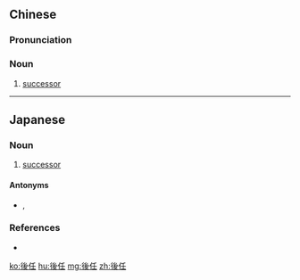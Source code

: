 {{also|后任}}
==Chinese==
{{zh-forms|s=后任}}

===Pronunciation===
{{zh-pron
|m=hòurèn
|mn=āu-jīm
|cat=n
}}

===Noun===
{{zh-noun}}

# [[successor]]

----

==Japanese==
{{ja-kanjitab|こう|にん|yomi=on}}

===Noun===
{{ja-noun|こうにん}}

# [[successor]]
#: {{ja-usex|彼は'''後任'''として足立さんを指名した。|かれ は '''こうにん''' として あだち-さん を しめい した。|He appointed Ms. Adachi as his successor.}}

====Antonyms====
* {{l/ja|前任}}, {{l/ja|先任}}

===References===
* {{R:Shogakukan}}

[[ko:後任]]
[[hu:後任]]
[[mg:後任]]
[[zh:後任]]